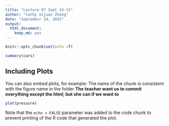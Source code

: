 ```yaml
---
title: "Lecture 07 Sept 24-15"
author: "Cathy Xijuan Zhang"
date: "September 24, 2015"
output: 
  html_document: 
    keep_md: yes
---
```


```r
knitr::opts_chunk$set(echo =T)
```



```r
summary(cars)
```

## Including Plots

You can also embed plots, for example:
The name of the chunk is consistent with the figure name in the folder
**The teacher want us to commit everything except the html; but she can if we want to **
```r
plot(pressure)
```

Note that the `echo = FALSE` parameter was added to the code chunk to prevent printing of the R code that generated the plot.
